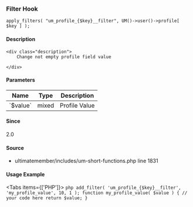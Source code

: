 
### Filter Hook    
    
```
apply_filters( "um_profile_{$key}__filter", UM()->user()->profile[ $key ] );
```

#### Description
    <div class="description">
        Change not empty profile field value
 
    </div>

#### Parameters
            
<table className="table-auto mt-2 border dark:border-gray-500 p-5 text-sm text-left">
<thead>
<tr>
<th  className="px-3">Name</th>
<th  className="px-3">Type</th>
<th  className="px-3">Description</th>
</tr>
</thead>
<tbody>
               <tr >
               <td className="px-3 py-2">`$value`</td>
               <td className="px-3 py-2">mixed</td>
               <td className="px-3 py-2 text-sm">Profile Value</td>
               </tr>
</tbody>
</table>

#### Since
<div class="description">
2.0
</div>

#### Source
  - <Link href="/developer/files/includes-um-short-functions#source-view.1831">ultimatemember/includes/um-short-functions.php</Link> <Link href="/developer/files/includes-um-short-functions#source-view.1831">line 1831</Link>



#### Usage Example

<Tabs items={['PHP']}>
    <Tab>
    ```php
    add_filter( 'um_profile_{$key}__filter', 'my_profile_value', 10, 1 );
 function my_profile_value( $value ) {
     // your code here
     return $value;
 }
    ```
    </Tab>
</Tabs>